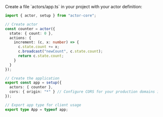 <Step title="Define your actor">
  Create a file `actors/app.ts` in your project with your actor definition:

  ```typescript actors/app.ts
  import { actor, setup } from "actor-core";

  // Create actor
  const counter = actor({
	state: { count: 0 },
	actions: {
	  increment: (c, x: number) => {
		c.state.count += x;
		c.broadcast("newCount", c.state.count);
		return c.state.count;
	  }
	}
  });

  // Create the application
  export const app = setup({
	actors: { counter },
	cors: { origin: "*" } // Configure CORS for your production domains in production
  });

  // Export app type for client usage
  export type App = typeof app;
  ```
</Step>
